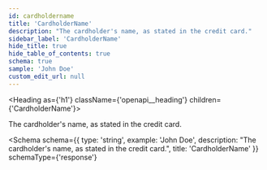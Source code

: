 ```yaml
---
id: cardholdername
title: 'CardholderName'
description: "The cardholder's name, as stated in the credit card."
sidebar_label: 'CardholderName'
hide_title: true
hide_table_of_contents: true
schema: true
sample: 'John Doe'
custom_edit_url: null
---
```



<Heading as={'h1'} className={'openapi__heading'} children={'CardholderName'}></Heading>

The cardholder's name, as stated in the credit card.

<Schema
  schema={{
    type: 'string',
    example: 'John Doe',
    description: "The cardholder's name, as stated in the credit card.",
    title: 'CardholderName'
  }}
  schemaType={'response'}
></Schema>
